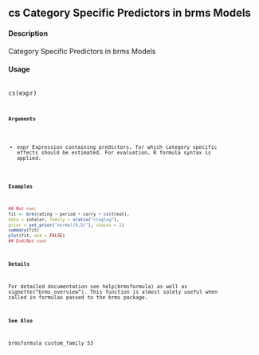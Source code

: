 ## cs Category Specific Predictors in brms Models

#### Description 
Category Specific Predictors in brms Models

#### Usage
<pre><code>
cs(expr)
<code></pre>

#### Arguments

* expr Expression containing predictors, for which category specific effects should be estimated. For evaluation, R formula syntax is applied.



#### Examples

```r
## Not run:
fit <- brm(rating ~ period + carry + cs(treat),
data = inhaler, family = sratio("cloglog"),
prior = set_prior("normal(0,5)"), chains = 2)
summary(fit)
plot(fit, ask = FALSE)
## End(Not run)
```

#### Details
For detailed documentation see help(brmsformula) as well as vignette("brms_overview").
This function is almost solely useful when called in formulas passed to the brms package.

#### See Also
brmsformula
custom_family 53
